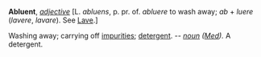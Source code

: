 '''Abluent''', ''[[adjective (part of speech)|adjective]]'' [L. ''abluens'', p. pr. of. ''abluere'' to wash away; ''ab'' + ''luere'' (''lavere'', ''lavare''). See [[Lave]].]

Washing away; carrying off [[impurities]]; [[detergent]]. -- ''[[noun (part of speech)|noun]]'' ''([[Med (subject)|Med]]).'' A detergent.